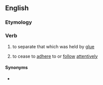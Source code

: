 ==English==

===Etymology===
{{prefix|en|un|glue}}

===Verb===
{{en-verb|unglues|ungluing|pres_ptc2=unglueing|unglued|unglued}}

# to separate that which was held by [[glue]]
#: {{ux|en|we had to use warm water and solvent to '''unglue''' all the joints we put in yesterday.}}
# to cease to [[adhere]] to or [[follow]] [[attentively]]
#: {{ux|en|parents are looking for new ways to '''unglue''' their children from their screens}}

====Synonyms====
* {{l|en|deglutinate}}